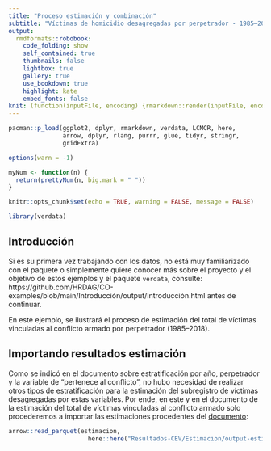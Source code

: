 ```yaml
---
title: "Proceso estimación y combinación"
subtitle: "Víctimas de homicidio desagregadas por perpetrador - 1985–2018"
output:
  rmdformats::robobook:
    code_folding: show
    self_contained: true
    thumbnails: false
    lightbox: true
    gallery: true
    use_bookdown: true
    highlight: kate
    embed_fonts: false
knit: (function(inputFile, encoding) {rmarkdown::render(inputFile, encoding = encoding, output_dir = "../output") })
---
```


```r

pacman::p_load(ggplot2, dplyr, rmarkdown, verdata, LCMCR, here,
               arrow, dplyr, rlang, purrr, glue, tidyr, stringr, 
               gridExtra)

options(warn = -1)
```

```r

myNum <- function(n) {
  return(prettyNum(n, big.mark = " "))
}

knitr::opts_chunk$set(echo = TRUE, warning = FALSE, message = FALSE)

```

```r

library(verdata)

```

## Introducción {-}

Si es su primera vez trabajando con los datos, no está muy familiarizado con el 
paquete o simplemente quiere conocer más sobre el proyecto y el objetivo de 
estos ejemplos y el paquete `verdata`, consulte:
https://github.com/HRDAG/CO-examples/blob/main/Introducción/output/Introducción.html 
antes de continuar. 

En este ejemplo, se ilustrará el proceso de estimación del total de víctimas 
vinculadas al conflicto armado por perpetrador (1985–2018).

## Importando resultados estimación {-}

Como se indicó en el documento sobre estratificación por año, perpetrador y la 
variable de "pertenece al conflicto", no hubo necesidad de realizar otros tipos 
de estratificación para la estimación del subregistro de víctimas desagregadas 
por estas variables. Por ende, en este y en el documento de la estimación del 
total de víctimas vinculadas al conflicto armado solo procederemos a importar 
las estimaciones procedentes del [documento](https://github.com/HRDAG/CO-examples/blob/main/Resultados-CEV/Estimacion/output/homicidio-yy_hecho-estimacion-combinacion.html):

```r
 
arrow::read_parquet(estimacion,
                      here::here("Resultados-CEV/Estimacion/output-estimacion/yy_hecho-is_conflict-perpetrador-homicidio.parquet"))
 

```




